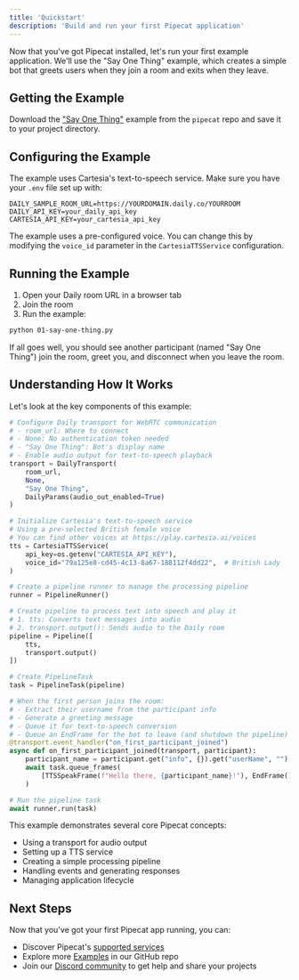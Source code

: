 ```yaml
---
title: 'Quickstart'
description: 'Build and run your first Pipecat application'
---
```


Now that you've got Pipecat installed, let's run your first example application. We'll use the "Say One Thing" example, which creates a simple bot that greets users when they join a room and exits when they leave.

## Getting the Example

Download the ["Say One Thing"](https://github.com/pipecat-ai/pipecat/raw/main/examples/foundational/01-say-one-thing.py) example from the `pipecat` repo and save it to your project directory.

## Configuring the Example

The example uses Cartesia's text-to-speech service. Make sure you have your `.env` file set up with:

```env
DAILY_SAMPLE_ROOM_URL=https://YOURDOMAIN.daily.co/YOURROOM
DAILY_API_KEY=your_daily_api_key
CARTESIA_API_KEY=your_cartesia_api_key
```

The example uses a pre-configured voice. You can change this by modifying the `voice_id` parameter in the `CartesiaTTSService` configuration.

## Running the Example

1. Open your Daily room URL in a browser tab
2. Join the room
3. Run the example:

```bash
python 01-say-one-thing.py
```

If all goes well, you should see another participant (named "Say One Thing") join the room, greet you, and disconnect when you leave the room.

## Understanding How It Works

Let's look at the key components of this example:

```python
# Configure Daily transport for WebRTC communication
# - room_url: Where to connect
# - None: No authentication token needed
# - "Say One Thing": Bot's display name
# - Enable audio output for text-to-speech playback
transport = DailyTransport(
    room_url,
    None,
    "Say One Thing",
    DailyParams(audio_out_enabled=True)
)

# Initialize Cartesia's text-to-speech service
# Using a pre-selected British female voice
# You can find other voices at https://play.cartesia.ai/voices
tts = CartesiaTTSService(
    api_key=os.getenv("CARTESIA_API_KEY"),
    voice_id="79a125e8-cd45-4c13-8a67-188112f4dd22",  # British Lady
)

# Create a pipeline runner to manage the processing pipeline
runner = PipelineRunner()

# Create pipeline to process text into speech and play it
# 1. tts: Converts text messages into audio
# 2. transport.output(): Sends audio to the Daily room
pipeline = Pipeline([
    tts,
    transport.output()
])

# Create PipelineTask
task = PipelineTask(pipeline)

# When the first person joins the room:
# - Extract their username from the participant info
# - Generate a greeting message
# - Queue it for text-to-speech conversion
# - Queue an EndFrame for the bot to leave (and shutdown the pipeline)
@transport.event_handler("on_first_participant_joined")
async def on_first_participant_joined(transport, participant):
    participant_name = participant.get("info", {}).get("userName", "")
    await task.queue_frames(
        [TTSSpeakFrame(f"Hello there, {participant_name}!"), EndFrame()]
    )

# Run the pipeline task
await runner.run(task)
```

This example demonstrates several core Pipecat concepts:

- Using a transport for audio output
- Setting up a TTS service
- Creating a simple processing pipeline
- Handling events and generating responses
- Managing application lifecycle

## Next Steps

Now that you've got your first Pipecat app running, you can:

- Discover Pipecat's [supported services](/server/services/supported-services)
- Explore more [Examples](https://github.com/pipecat-ai/pipecat/tree/main/examples) in our GitHub repo
- Join our [Discord community](https://discord.gg/pipecat) to get help and share your projects
